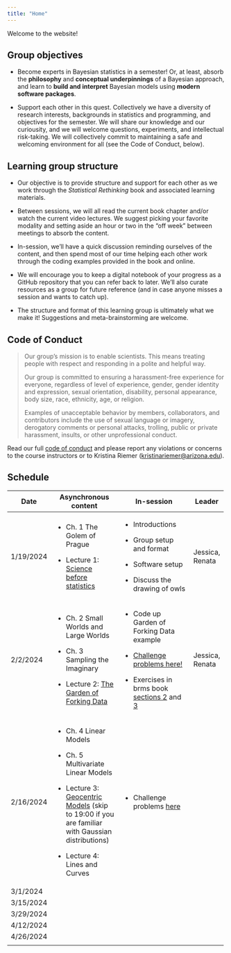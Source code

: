 ```yaml
---
title: "Home"
---
```


Welcome to the website!

## Group objectives

-   Become experts in Bayesian statistics in a semester!
    Or, at least, absorb the **philosophy** and **conceptual underpinnings** of a Bayesian approach, and learn to **build and interpret** Bayesian models using **modern software packages**.

-   Support each other in this quest.
    Collectively we have a diversity of research interests, backgrounds in statistics and programming, and objectives for the semester.
    We will share our knowledge and our curiousity, and we will welcome questions, experiments, and intellectual risk-taking.
    We will collectively commit to maintaining a safe and welcoming environment for all (see the Code of Conduct, below).

## Learning group structure

-   Our objective is to provide structure and support for each other as we work through the *Statistical Rethinking* book and associated learning materials.

-   Between sessions, we will all read the current book chapter and/or watch the current video lectures.
    We suggest picking your favorite modality and setting aside an hour or two in the "off week" between meetings to absorb the content.

-   In-session, we'll have a quick discussion reminding ourselves of the content, and then spend most of our time helping each other work through the coding examples provided in the book and online.

-   We will encourage you to keep a digital notebook of your progress as a GitHub repository that you can refer back to later.
    We'll also curate resources as a group for future reference (and in case anyone misses a session and wants to catch up).

-   The structure and format of this learning group is ultimately what we make it!
    Suggestions and meta-brainstorming are welcome.

## Code of Conduct

> Our group's mission is to enable scientists.
> This means treating people with respect and responding in a polite and helpful way.
>
> Our group is committed to ensuring a harassment-free experience for everyone, regardless of level of experience, gender, gender identity and expression, sexual orientation, disability, personal appearance, body size, race, ethnicity, age, or religion.
>
> Examples of unacceptable behavior by members, collaborators, and contributors include the use of sexual language or imagery, derogatory comments or personal attacks, trolling, public or private harassment, insults, or other unprofessional conduct.

Read our full [code of conduct](https://osf.io/tzmhp/wiki/Code%20of%20Conduct/) and please report any violations or concerns to the course instructors or to Kristina Riemer ([kristinariemer\@arizona.edu](mailto:kristinariemer@arizona.edu)).

## Schedule

+-----------+-------------------------------------------------------------------------------------------------------------------------------------------------+--------------------------------------------------------------------------------------------------------------------------------------------------------------------------------------+-----------------+
| Date      | Asynchronous content                                                                                                                            | In-session                                                                                                                                                                           | Leader          |
+===========+=================================================================================================================================================+======================================================================================================================================================================================+=================+
| 1/19/2024 | -   Ch. 1 The Golem of Prague                                                                                                                   | -   Introductions                                                                                                                                                                    | Jessica, Renata |
|           |                                                                                                                                                 |                                                                                                                                                                                      |                 |
|           | -   Lecture 1: [Science before statistics](https://www.youtube.com/watch?v=FdnMWdICdRs&list=PLDcUM9US4XdPz-KxHM4XHt7uUVGWWVSus&index=1)         | -   Group setup and format                                                                                                                                                           |                 |
|           |                                                                                                                                                 |                                                                                                                                                                                      |                 |
|           |                                                                                                                                                 | -   Software setup                                                                                                                                                                   |                 |
|           |                                                                                                                                                 |                                                                                                                                                                                      |                 |
|           |                                                                                                                                                 | -   Discuss the drawing of owls                                                                                                                                                      |                 |
+-----------+-------------------------------------------------------------------------------------------------------------------------------------------------+--------------------------------------------------------------------------------------------------------------------------------------------------------------------------------------+-----------------+
| 2/2/2024  | -   Ch. 2 Small Worlds and Large Worlds                                                                                                         | -   Code up Garden of Forking Data example                                                                                                                                           | Jessica, Renata |
|           |                                                                                                                                                 |                                                                                                                                                                                      |                 |
|           | -   Ch. 3 Sampling the Imaginary                                                                                                                | -   [Challenge problems here!](https://github.com/rmcelreath/stat_rethinking_2023/blob/main/homework/week01.pdf)                                                                     |                 |
|           |                                                                                                                                                 |                                                                                                                                                                                      |                 |
|           | -   Lecture 2: [The Garden of Forking Data](https://www.youtube.com/watch?v=R1vcdhPBlXA&list=PLDcUM9US4XdPz-KxHM4XHt7uUVGWWVSus&index=2)        | -   Exercises in brms book [sections 2](https://bookdown.org/content/4857/small-worlds-and-large-worlds.html) and [3](https://bookdown.org/content/4857/sampling-the-imaginary.html) |                 |
+-----------+-------------------------------------------------------------------------------------------------------------------------------------------------+--------------------------------------------------------------------------------------------------------------------------------------------------------------------------------------+-----------------+
| 2/16/2024 | -   Ch. 4 Linear Models                                                                                                                         | -   Challenge problems [here](https://github.com/rmcelreath/stat_rethinking_2023/blob/main/homework/week02.pdf)                                                                      |                 |
|           |                                                                                                                                                 |                                                                                                                                                                                      |                 |
|           | -   Ch. 5 Multivariate Linear Models                                                                                                            |                                                                                                                                                                                      |                 |
|           |                                                                                                                                                 |                                                                                                                                                                                      |                 |
|           | -   Lecture 3: [Geocentric Models](https://www.youtube.com/watch?v=tNOu-SEacNU) (skip to 19:00 if you are familiar with Gaussian distributions) |                                                                                                                                                                                      |                 |
|           |                                                                                                                                                 |                                                                                                                                                                                      |                 |
|           | -   Lecture 4: Lines and Curves                                                                                                                 |                                                                                                                                                                                      |                 |
+-----------+-------------------------------------------------------------------------------------------------------------------------------------------------+--------------------------------------------------------------------------------------------------------------------------------------------------------------------------------------+-----------------+
| 3/1/2024  |                                                                                                                                                 |                                                                                                                                                                                      |                 |
+-----------+-------------------------------------------------------------------------------------------------------------------------------------------------+--------------------------------------------------------------------------------------------------------------------------------------------------------------------------------------+-----------------+
| 3/15/2024 |                                                                                                                                                 |                                                                                                                                                                                      |                 |
+-----------+-------------------------------------------------------------------------------------------------------------------------------------------------+--------------------------------------------------------------------------------------------------------------------------------------------------------------------------------------+-----------------+
| 3/29/2024 |                                                                                                                                                 |                                                                                                                                                                                      |                 |
+-----------+-------------------------------------------------------------------------------------------------------------------------------------------------+--------------------------------------------------------------------------------------------------------------------------------------------------------------------------------------+-----------------+
| 4/12/2024 |                                                                                                                                                 |                                                                                                                                                                                      |                 |
+-----------+-------------------------------------------------------------------------------------------------------------------------------------------------+--------------------------------------------------------------------------------------------------------------------------------------------------------------------------------------+-----------------+
| 4/26/2024 |                                                                                                                                                 |                                                                                                                                                                                      |                 |
+-----------+-------------------------------------------------------------------------------------------------------------------------------------------------+--------------------------------------------------------------------------------------------------------------------------------------------------------------------------------------+-----------------+
|           |                                                                                                                                                 |                                                                                                                                                                                      |                 |
+-----------+-------------------------------------------------------------------------------------------------------------------------------------------------+--------------------------------------------------------------------------------------------------------------------------------------------------------------------------------------+-----------------+
